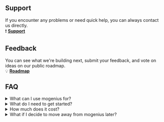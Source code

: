 ## Support
If you encounter any problems or need quick help, you can always contact us directly.  
❗️ **[Support](mailto:support@mogenius.com)**

## Feedback
You can see what we're building next, submit your feedback, and vote on ideas on our public roadmap.  
💡 **[Roadmap](https://feedback.mogenius.com/)**

## FAQ

<details>
    <summary>What can I use mogenius for?</summary>
    <div>
        <div>mogenius is an internal developer platform that makes running and managing containerized applications on Kubernetes simple and efficient. It is designed to help DevOps reduce support overhead from development teams and to help them focus on core infrastructure tasks. For developers, mogenius enables them to work independantly and to focus on shipping great code.</div>
    </div>
</details>

<details>
    <summary>What do I need to get started?</summary>
    <div>
        <div>All you need is a Kubernetes cluster where you can install the mogenius operator. Check out the <a href="https://docs.mogenius.com/overview/quickstart">quickstart</a> for detailed first steps. If you want to use mogenius but you don't want to run your own Kubernetes cluster, refer to <a href="https://docs.mogenius.com/cluster-management/managed-clusters">managed clusters</a>.</div>
    </div>
</details>

<details>
    <summary>How much does it cost?</summary>
    <div>
        <div>mogenius works with simple and fixed monthly subscriptions. The pricing depens on the number of clusters and projects, and additional services that you might require. Check out the <a href="https://mogenius.com/pricing">available plans here</a>.</div>
    </div>
</details>

<details>
    <summary>What if I decide to move away from mogenius later?</summary>
    <div>
        <div>Everything that you configure on mogenius can be exported as YAML if you decide to leave mogenius. We want to avoid vendor lock-in and if you feel that mogenius is not adding value anymore you won't be forced to stay.</div>
    </div>
</details>